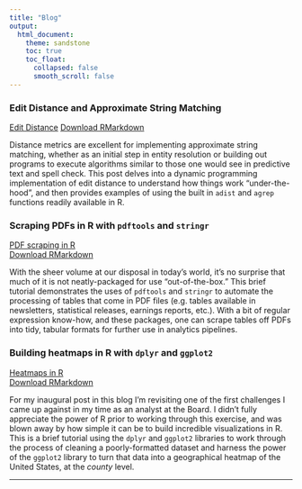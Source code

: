 ```yaml
---
title: "Blog"
output:
  html_document:
    theme: sandstone
    toc: true
    toc_float:
      collapsed: false
      smooth_scroll: false
---
```


### Edit Distance and Approximate String Matching
[Edit Distance](files/edit_distance.html)
[Download RMarkdown](files/edit_distance.Rmd)

Distance metrics are excellent for implementing approximate string matching, whether as an initial step in entity resolution or building out programs to execute algorithms similar to those one would see in predictive text and spell check. This post delves into a dynamic programming implementation of edit distance to understand how things work "under-the-hood", and then provides examples of using the built in `adist` and `agrep` functions readily available in R.

### Scraping PDFs in R with `pdftools` and `stringr`

[PDF scraping in R](files/scraping_pdfs_in_r.html)  
[Download RMarkdown](files/scraping_pdfs_in_r.Rmd)

With the sheer volume at our disposal in today's world, it's no surprise that much of it is not neatly-packaged for use "out-of-the-box." This brief tutorial demonstrates the uses of `pdftools` and `stringr` to automate the processing of tables that come in PDF files (e.g. tables available in newsletters, statistical releases, earnings reports, etc.). With a bit of regular expression know-how, and these packages, one can scrape tables off PDFs into tidy, tabular formats for further use in analytics pipelines.

### Building heatmaps in R with `dplyr` and `ggplot2`

[Heatmaps in R](files/heatmaps_in_r.html)  
[Download RMarkdown](files/heatmaps_in_r.Rmd)

For my inaugural post in this blog I'm revisiting one of the first challenges I came up against in my time as an analyst at the Board. I didn't fully appreciate the power of R prior to working through this exercise, and was blown away by how simple it can be to build incredible visualizations in R. This is a brief tutorial using the `dplyr` and `ggplot2` libraries to work through the process of cleaning a poorly-formatted dataset and harness the power of the `ggplot2` library to turn that data into a geographical heatmap of the United States, at the *county* level.

***
